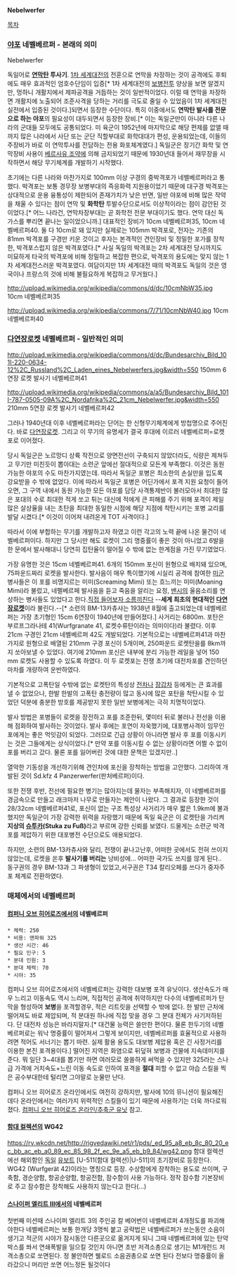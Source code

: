 '''Nebelwerfer'''

[[목차]]

=== [[야포]] 네벨베르퍼 - 본래의 의미 ===
Nebelwerfer

독일어로 '''[[연막탄]] 투사기'''. [[1차 세계대전]]의 전훈으로 연막을 차장하는 것이 공격에도 후퇴에도 매우 효과적인 엄호수단임이 입증[* 1차 세계대전의 [[보병]][[전투]] 양상을 보면 알겠지만, 멍하니 개활지에서 제파공격을 거듭하는 것이 일반적이었다. 이럴 때 연막을 차장하면 개활지에 노출되어 조준사격을 당하는 거리를 극도로 줄일 수 있었음이 1차 세계대전 실전에서 입증된 것이다.]되면서 등장한 수단이다. 특히 이중에서도 '''연막탄 발사를 전문으로 하는 야포'''의 필요성이 대두되면서 등장한 장비.[* 이는 독일군만이 아니라 다른 나라의 군대들 모두에도 공통되었다. 미 육군이 1952년에 마지막으로 해당 편제를 없앨 때까지 많은 나라에서 사단 또는 군단 직할부대로 화학대대가 편성, 운용되었는데, 이들의 주장비가 바로 이 연막투사를 전담하는 전용 화포체계였다.] 독일군은 장기간 화학 및 연막장비 사용이 [[베르사유 조약]]에 의해 금지되었기 때문에 1930년대 들어서 재무장을 시작하면서 해당 무기체계를 개발하기 시작했다.

초기에는 다른 나라와 마찬가지로 100mm 이상 구경의 중박격포가 네벨베르퍼라고 통했다. 박격포는 보통 경무장 보병부대의 즉응화력 지원용이었기 때문에 대구경 박격포는 상대적으로 운용 융통성이 제한되어 존재가치가 낮은 반면, 일반 야포에 비해 많은 작약을 채울 수 있다는 점이 연막 및 '''화학탄''' 투발수단으로서도 이상적이라는 점이 감안된 것이었다.[* 어느 나라건, 연막차장부대는 곧 화학전 전문 부대이기도 했다. 연막 대신 독가스를 뿌리면 끝나는 일이었으니까.] 대표적인 장비가 10cm 네벨베르퍼35, 10cm 네벨베르퍼40. 둘 다 10cm로 돼 있지만 실제로는 105mm 박격포로, 전자는 기존의 81mm 박격포를 구경만 키운 것이고 후자는 본격적인 견인장비 및 정밀한 포가를 장착한, 박격포스럽지 않은 박격포였다.[* 사실 독일의 박격포는 2차 세계대전 당시까지도 미묘하게 타국의 박격포에 비해 정밀하고 복잡한 편으로, 박격포의 용도에는 맞지 않는 1차 세계대전스러운 박격포였다. 여담이지만 1차 세계대전 때의 박격포도 독일의 것은 영국이나 프랑스의 것에 비해 불필요하게 복잡하고 무거웠다.]

http://upload.wikimedia.org/wikipedia/commons/d/dc/10cmNbW35.jpg
10cm 네벨베르퍼35

http://upload.wikimedia.org/wikipedia/commons/7/71/10cmNbW40.jpg
10cm 네벨베르퍼40

=== [[다연장로켓]] 네벨베르퍼 - 일반적인 의미 ===
http://upload.wikimedia.org/wikipedia/commons/d/dc/Bundesarchiv_Bild_101I-220-0634-12%2C_Russland%2C_Laden_eines_Nebelwerfers.jpg&width=550
150mm 6연장 로켓 발사기 네벨베르퍼41

http://upload.wikimedia.org/wikipedia/commons/a/a5/Bundesarchiv_Bild_101I-787-0505-09A%2C_Nordafrika%2C_21cm_Nebelwerfer.jpg&width=550
210mm 5연장 로켓 발사기 네벨베르퍼42

그러나 1940년대 이후 네벨베르퍼라는 단어는 한 신형무기체계에게 방첩명으로 주어진다. 바로 [[다연장로켓]]. 그리고 이 무기의 유명세가 결국 후대에 이르러 네벨베르퍼=로켓포로 이어졌다.

당시 독일군은 노르망디 상륙 작전으로 양면전선이 구축되지 않았더라도, 식량은 제쳐두고 무기만 미친듯이 뽑아대는 소련군 앞에선 절대적으로 모든게 부족했다. 이것은 동원 가능한 야포의 수도 마찬가지였는데. 따라서 독일군 포병은 최소한의 손실만을 입도록 강요받을 수 밖에 없었다. 이에 따라서 독일군 포병은 어딘가에서 포격 지원 요청이 들어오면, 그 구역 내에서 동원 가능한 모든 야포를 담당 사격통제반이 불러모아서 최대한 많은 포대의 수로 최대한 적게 쏘고 튀는 대신에 적에게 큰 피해를 주기 위해 포격이 제일 많은 살상율을 내는 초탄을 최대한 동일한 시점에 해당 지점에 착탄시키는 포병 교리를 발달 시켰다.[* 이것이 이어져 내려온게 TOT 사격이다.] 

따라서 이에 부합하는 무기를 개발하고자 하였고 이런 각고의 노력 끝에 나온 물건이 네벨베르퍼이다. 하지만 그 당시만 해도 로켓이 그리 명중률이 좋은 것이 아니었고 6발을 한 문에서 발사해대니 당연히 집탄율이 떨어질 수 밖에 없는 한계점을 가진 무기였었다.

가장 유명한 것은 15cm 네벨베르퍼41. 6개의 150mm 포신이 원형으로 배치돼 있으며, 75파운드짜리 로켓을 발사한다. 발사음이 매우 특이했기에 시실리 공격에 참여한 [[미군]] 병사들은 이 포를 비명지르는 미미(Screaming Mimi) 또는 흐느끼는 미미(Moaning Mimi)라 불렀고, 네펠베르페 발사음을 듣고 죽음을 알리는 요정, [[밴시]]의 울음소리를 연상하는 병사들도 있었다고 한다.[https://www.youtube.com/watch?v=wAWEtkG6WIA 직접 들어보자 소름끼친다] --'''세계 최초의 현대적인 [[다연장로켓]]'''이라 불린다.--[* 소련의 BM-13카츄샤는 1938년 8월에 출고되었는데 네벨베르퍼는 가장 초기형인 15cm 6연장이 1940년에 만들어졌다.] 사거리는 6800m. 포탄은 부르프그라나테 41(Wurfgranate 41, 로켓수류탄이라는 의미이다)라 불렸다.
이후 21cm 구경인 21cm 네벨베르퍼 42도 개발되었다. 기본적으로는 네벨베르퍼41과 마찬가지로 원형으로 배열된 210mm 구경 포신이 5개이며, 250파운드 로켓탄을를 8km까지 쏘아보낼 수 있었다. 여기에 210mm 포신은 내부에 분리 가능한 레일을 넣어 150 mm 로켓도 사용할 수 있도록 하였다. 이 두 로켓포는 전쟁 초기에 대전차포를 견인하던 마차를 개량하여 운반하였다.

기본적으로 고폭탄일 수밖에 없는 로켓탄의 특성상 [[전차]]나 [[장갑차]] 등에게는 큰 효과를 낼 수 없었으나, 한발 한발의 고폭탄 충전량이 많고 동시에 많은 포탄을 착탄시킬 수 있었던 덕분에 충분한 방호를 제공받지 못한 일반 보병에게는 극히 치명적이었다.

발사 방법은 포병들이 로켓을 장전하고 포를 조준한뒤, 몇미터 뒤로 불러나 전선을 이용해 점화하여 발사하는 것이었다. 발사 후에는 포연이 자욱했기에, 대포병사격이 임무인 포에게는 좋은 먹잇감이 되었다. 그러므로 긴급 상황이 아니라면 발사 후 포를 이동시키는 것은 그들에게는 상식이었다.[* 만약 포를 이동시킬 수 없는 상황이라면 어쩔 수 없이 포를 버리고 갔다. 물론 포를 잃어버린 것에 대한 문책은 있겠지만..]

열악한 기동성을 개선하기위해 견인차에 포신을 장착하는 방법을 고안했다. 그리하여 개발된 것이 Sd.kfz 4 Panzerwerfer(판처베르퍼)이다.

또한 전쟁 후반, 전선에 필요한 병기는 많아지는데 물자는 부족해지자, 이 네벨베르퍼를 경금속으로 만들고 래크마저 나무로 만들자는 제안이 나왔다. 그 결과로 등장한 것이 28/32cm 네벨베르퍼41로, 포신이 없는 구조 특성상 사거리가 매우 짧은 1.9km에 불과했지만 독일군이 가장 강력한 위력을 자랑했기 때문에 독일 육군은 이 로켓탄을 가리켜 '''지상의 [[슈투카]](Stuka zu Fuß)'''라고 부르며 강한 신뢰를 보였다. 드물게는 소련군 박격포를 제압하기 위한 대포병전 수단으로도 애용되었다.

하지만, 소련의 BM-13카츄사와 달리, 전쟁이 끝나고난후, 어떠한 곳에서도 전혀 쓰이지 않았는데, 로켓을 쏜후 '''발사기를 버리는''' 낭비성에... 어떠한 국가도 쓰지를 않게 된다..
동구권의 경우 BM-13과 그 파생형이 있었고,서구권은 T34 칼리오페를 쓰다가 중자주포 체계로 전환하였다.
=== 매체에서의 네벨베르퍼 ===
==== [[컴퍼니 오브 히어로즈]]에서의 네벨베르퍼 ====
 * 체력: 250
 * 비용: 맨파워 325
 * 생산 시간: 46
 * 필요 인구: 5
 * 분대 인원: 3
 * 분대 체력: 70
 * 시야: 35

컴퍼니 오브 히어로즈에서의 네벨베르퍼는 강력한 대보병 포격 유닛이다. 생산속도가 매우 느리고 이동속도 역시 느리며, 직접적인 공격에 취약하지만 다수의 네벨베르퍼가 탄막을 형성하여 '''보병'''을 포격할경우, 적은 리트릿을 선택할 수 밖에 없다. 한 발만 근처에 떨어져도 바로 제압되며, 적 분대원 하나에 직접 맞을 경우 그 분대 전체가 사기저하된다. 단 대전차 성능은 바라지말자.[* 대건물 능력은 쓸만한 편이다. 물론 한두기의 네벨베르퍼로는 워낙 명중률이 떨어져서 그렇게 보이지만, 네벨베르퍼를 효율적으로 사용하려면 적어도 서너기는 뽑기 마련. 실제 활용 용도도 대보병 제압용 혹은 긴 사정거리를 이용한 본진 포격용이다.] 떨어진 지역은 화염으로 뒤덮혀 보병과 건물에 지속데미지를 준다. 뭐 일단 3~4대를 뽑기만 하면 여러모로 쏠쏠하게 써먹을 수 있지만 325라는 스나급 가격에 거치속도+느린 이동 속도로 인하여 포격을 '''절대''' 피할 수 없고 야습 스킬을 찍은 공수부대한테 털리면 그야말로 눈물만 난다.

컴퍼니 오브 히어로즈 온라인에서도 여전히 강하지만, 발사에 10의 뮤니션이 필요해진데다 온라인에서는 여러가지 위력적인 스킬들이 있기 때문에 사용하기는 더욱 까다로워졌다. [[컴퍼니 오브 히어로즈 온라인/추축군 유닛]] 참고.

==== [[함대 컬렉션]]의 WG42 ====
https://rv.wkcdn.net/http://rigvedawiki.net/r1/pds/_ed_95_a8_eb_8c_80_20_ec_bb_ac_eb_a0_89_ec_85_98_2f_ec_9e_a5_eb_b9_84/wg42.png
함대 컬렉션에선 해외함인 [[독일]] [[유보트]] [U-511(함대 컬렉션)|U-511]의 초기장비로 등장한다. WG42 (Wurfgerät 42)이라는 명칭으로 등장. 수상함에게 장착하는 용도로 쓰이며, 구축함, 경순양함, 항공순양함, 항공전함, 잠수함이 사용 가능하다. 정작 잠수함 기본장비로 주고 잠수함은 장착해도 사용하지 않는다고 한다(...)

==== [[스나이퍼 엘리트 III]]에서의 네벨베르퍼 ====

첫번째 미션때 스나이퍼 엘리트 3의 주인공 칼 베어번이 네벨베르퍼 4개정도를 파괴해야한다 네벨베르퍼는 보통 한개당 3명씩 붙고 공략법은 네벨베르퍼가 쏘는동안 소음이 생기고 적군의 시야가 잠시동안 다른곳으로 옮겨지게 되니 그때 네벨베르퍼에 있는 탄약 박스를 쏴서 연쇄폭발을 일으킬 것인지 아니면 초반 저격소총으로 생기는 M1개런드 저격소총으로 쏘면된다. 정 불안하면 웰로드 소음권총으로 쏘면 된다 전보다 명중률이 올라갔으니 머리만 쏘면 어느정돈 될것이다
